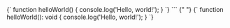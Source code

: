
<Tabs groupId="language" queryString>
  <TabItem value="js" label="JavaScript" default>
    <CodeBlock language="js">{`
    function helloWorld() {
      console.log('Hello, world!');
    }
    `}</CodeBlock>
    ```
  </TabItem>
  <TabItem value="ts" label="TypeScript">
    <CodeBlock language="ts">
      {" "}
      {`
    function helloWorld(): void {
     console.log('Hello, world!');
    }
    `}
    </CodeBlock>
  </TabItem>
</Tabs>
